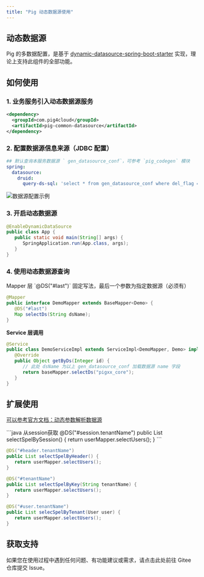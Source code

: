 ```yaml
---
title: "Pig 动态数据源使用"
---
```


## 动态数据源

Pig 的多数据配置，是基于 [dynamic-datasource-spring-boot-starter](https://github.com/baomidou/dynamic-datasource-spring-boot-starter/wiki) 实现，理论上支持此组件的全部功能。

## 如何使用

### 1. 业务服务引入动态数据源服务

```xml
<dependency>
  <groupId>com.pig4cloud</groupId>
  <artifactId>pig-common-datasource</artifactId>
</dependency>
```

### 2. 配置数据源信息来源（JDBC 配置）

```yaml
## 默认查询本服务数据源 ` gen_datasource_conf`，可参考 `pig_codegen` 模块
spring:
  datasource:
    druid:
      query-ds-sql: 'select * from gen_datasource_conf where del_flag = 0'
```

<Frame>
  <img src="/images/1599315066287-0a240b69-3494-476e-8892-0f4abba9ff2c.png" alt="数据源配置示例" />
</Frame>

### 3. 开启动态数据源

```java
@EnableDynamicDataSource
public class App {
   public static void main(String[] args) {
      SpringApplication.run(App.class, args);
   }
}
```

### 4. 使用动态数据源查询

<Note>
  Mapper 层 `@DS("#last")` 固定写法，最后一个参数为指定数据源（必须有）
</Note>

```java
@Mapper
public interface DemoMapper extends BaseMapper<Demo> {
   @DS("#last")
   Map selectDs(String dsName);
}
```

**Service 层调用**

```java
@Service
public class DemoServiceImpl extends ServiceImpl<DemoMapper, Demo> implements DemoService {
   @Override
   public Object getByDs(Integer id) {
      // 此处 dsName 为以上 gen_datasource_conf 加载数据源 name 字段
      return baseMapper.selectDs("pigxx_core");
   }
}
```

## 扩展使用

[可以参考官方文档：动态参数解析数据源](https://github.com/baomidou/dynamic-datasource-spring-boot-starter/wiki/Dynamic-Analysis-DataSource)

<CodeGroup>
```java 从session获取
@DS("#session.tenantName")
public List selectSpelBySession() {
   return userMapper.selectUsers();
}
```

```java 从header获取
@DS("#header.tenantName")
public List selectSpelByHeader() {
   return userMapper.selectUsers();
}
```

```java 从参数获取
@DS("#tenantName")
public List selectSpelByKey(String tenantName) {
   return userMapper.selectUsers();
}
```

```java 从复杂参数获取
@DS("#user.tenantName")
public List selecSpelByTenant(User user) {
   return userMapper.selectUsers();
}
```
</CodeGroup>

## 获取支持

<Card title="遇到问题？" icon="question-circle" href="https://gitee.com/log4j/pig/issues">
  如果您在使用过程中遇到任何问题、有功能建议或需求，请点击此处前往 Gitee 仓库提交 Issue。
</Card>

